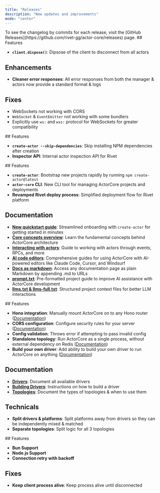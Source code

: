 ```yaml
---
title: "Releases"
description: "New updates and improvements"
mode: "center"
---
```


<Info>
	To see the changelog by commits for each release, visit the [GitHub
	Releases](https://github.com/rivet-gg/actor-core/releases) page.
</Info>

<Update label="0.6.3" description="March 13th, 2025">
  ## Features

  - **`client.dispose()`**: Dipsose of the client to disconnect from all actors

  ## Enhancements

  - **Cleaner error responses**: All error responses from both the manager & actors now provide a standard format & logs

  ## Fixes

  - WebSockets not working with CORS
  - `WebSocket` & `EventEmitter` not working with some bundlers
  - Explicitly use `ws:` and `wss:` protocol for WebSockets for greater compatibility
</Update>

<Update label="0.6.2" description="March 12th, 2025">
  ## Features

  - **`create-actor --skip-dependencies`**: Skip installing NPM dependencies after creation
  - **Inspector API**: Internal actor inspection API for Rivet
</Update>

<Update label="0.6.0" description="March 5th, 2025">
  ## Features

  - **`create-actor`**: Bootstrap new projects rapidly by running `npm create-actor@latest`
  - **`actor-core` CLI**: New CLI tool for managing ActorCore projects and deployments
  - **Revamped Rivet deploy process**: Simplified deployment flow for Rivet platform

  ## Documentation

  - [**New quickstart guide**](/introduction): Streamlined onboarding with `create-actor` for getting started in minutes
  - [**Core concepts overview**](/concepts/overview): Learn the fundamental concepts behind ActorCore architecture
  - [**Interacting with actors**](/concepts/interacting-with-actors): Guide to working with actors through events, RPCs, and more
  - [**AI code editors**](/llm/claude): Comprehensive guides for using ActorCore with AI-powered editors like Claude Code, Cursor, and Windsurf
  - [**Docs as markdown**](/llm/docs-as-markdown): Access any documentation page as plain Markdown by appending .md to URLs
  - [**prompt.txt**](/llm/prompt): Pre-formatted project guide to improve AI assistance with ActorCore development
  - [**llms.txt & llms-full.txt**](/llms.txt): Structured project context files for better LLM interactions
</Update>

<Update label="0.5.0" description="March 2nd, 2025">
  ## Features

  - **Hono integration**: Manually mount ActorCore on to any Hono router ([Documentation](/integrations/hono))
  - **CORS configuration**: Configure security rules for your server ([Documentation](/concepts/cors))
  - **Config validation**: Throws error if attempting to pass invalid config
  - **Standalone topology**: Run ActorCore as a single process, without external dependency on Redis ([Documentation](/concepts/topology))
  - **Build your own driver**: Add ability to build your own driver to run ActorCore on anything ([Documentation](/drivers/build))

  ## Documentation

  - [**Drivers**](/drivers/overview): Document all available drivers
  - [**Building Drivers**](/drivers/build): Instructions on how to build a driver
  - [**Topologies**](/concepts/topology): Document the types of topologies & when to use them

  ## Technicals

  - **Split drivers & platforms**: Split platforms away from drivers so they can be independently mixed & matched
  - **Separate topologies**: Split logic for all 3 topologies
</Update>

<Update label="0.4.0" description="February 13th, 2025">
  ## Features

  - **Bun Support**
  - **Node.js Support**
  - **Connection retry with backoff**

  ## Fixes

  - **Keep client process alive**: Keep process alive until disconnected
</Update>

